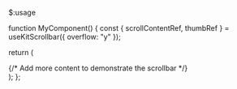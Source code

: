 $:usage

function MyComponent() {
  const { scrollContentRef, thumbRef } = useKitScrollbar({ overflow: "y" });

  return (
    <div className="relative w-full h-[12rem] max-h-dvh overflow-hidden">
      <div ref={scrollContentRef} className="size-full overflow-y-auto overflow-x-hidden">
        {/* Add more content to demonstrate the scrollbar */}
      </div>
      <span ref={thumbRef} aria-label="thumb" className="rounded-full right-8 w-1.5" />
    </div>
  );
};